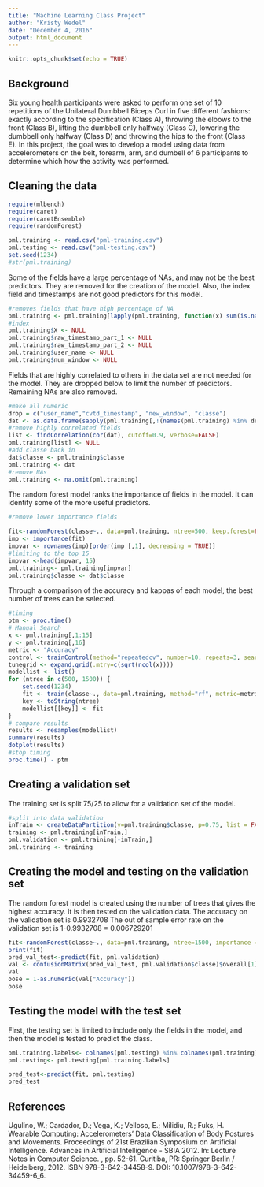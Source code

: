 ```yaml
---
title: "Machine Learning Class Project"
author: "Kristy Wedel"
date: "December 4, 2016"
output: html_document
---
```


```r
knitr::opts_chunk$set(echo = TRUE)
```

## Background

Six young health participants were asked to perform one set of 10 repetitions of the Unilateral Dumbbell Biceps Curl in five different fashions: exactly according to the specification (Class A), throwing the elbows to the front (Class B), lifting the dumbbell only halfway (Class C), lowering the dumbbell only halfway (Class D) and throwing the hips to the front (Class E). In this project, the goal was to develop a model using data from accelerometers on the belt, forearm, arm, and dumbell of 6 participants to determine which how the activity was performed.

## Cleaning the data
```r
require(mlbench)
require(caret)
require(caretEnsemble)
require(randomForest)
```
```r
pml.training <- read.csv("pml-training.csv")
pml.testing <- read.csv("pml-testing.csv")
set.seed(1234)
#str(pml.training)
```

Some of the fields have a large percentage of NAs, and may not be the best predictors. They are removed for the creation of the model. Also, the index field and timestamps are not good predictors for this model.

```r
#removes fields that have high percentage of NA
pml.training <- pml.training[lapply(pml.training, function(x) sum(is.na(x)) / length(x) ) < 0.1 ]
#index
pml.training$X <- NULL
pml.training$raw_timestamp_part_1 <- NULL
pml.training$raw_timestamp_part_2 <- NULL
pml.training$user_name <- NULL
pml.training$num_window <- NULL
```
Fields that are highly correlated to others in the data set are not needed for the model. They are dropped below to limit the number of predictors. Remaining NAs are also removed.

```r
#make all numeric
drop = c("user_name","cvtd_timestamp", "new_window", "classe")
dat <- as.data.frame(sapply(pml.training[,!(names(pml.training) %in% drop)], as.numeric)) 
#remove highly correlated fields
list <- findCorrelation(cor(dat), cutoff=0.9, verbose=FALSE)
pml.training[list] <- NULL
#add classe back in
dat$classe <- pml.training$classe
pml.training <- dat
#remove NAs
pml.training <- na.omit(pml.training)
```

The random forest model ranks the importance of fields in the model. It can identify some of the more useful predictors.

```r
#remove lower importance fields

fit<-randomForest(classe~., data=pml.training, ntree=500, keep.forest=FALSE, importance = TRUE)
imp <- importance(fit)
impvar <- rownames(imp)[order(imp [,1], decreasing = TRUE)]
#limiting to the top 15
impvar <-head(impvar, 15)
pml.training<- pml.training[impvar]
pml.training$classe <- dat$classe
```

Through a comparison of the accuracy and kappas of each model, the best number of trees can be selected.

```r
#timing
ptm <- proc.time()
# Manual Search
x <- pml.training[,1:15]
y <- pml.training[,16]
metric <- "Accuracy"
control <- trainControl(method="repeatedcv", number=10, repeats=3, search="grid")
tunegrid <- expand.grid(.mtry=c(sqrt(ncol(x))))
modellist <- list()
for (ntree in c(500, 1500)) {
    set.seed(1234)
    fit <- train(classe~., data=pml.training, method="rf", metric=metric, tuneGrid=tunegrid, trControl=control, ntree=ntree)
    key <- toString(ntree)
    modellist[[key]] <- fit
}
# compare results
results <- resamples(modellist)
summary(results)
dotplot(results)
#stop timing
proc.time() - ptm

```

## Creating a validation set
The training set is split 75/25 to allow for a validation set of the model.

```r
#split into data validation
inTrain <- createDataPartition(y=pml.training$classe, p=0.75, list = FALSE)
training <- pml.training[inTrain,]
pml.validation <- pml.training[-inTrain,]
pml.training <- training
```

## Creating the model and testing on the validation set
The random forest model is created using the number of trees that gives the highest accuracy. It is then tested on the validation data. The accuracy on the validation set is 0.9932708 The out of sample error rate on the validation set is 1-0.9932708 = 0.006729201

```r
fit<-randomForest(classe~., data=pml.training, ntree=1500, importance = TRUE)
print(fit)
pred_val_test<-predict(fit, pml.validation)
val <- confusionMatrix(pred_val_test, pml.validation$classe)$overall[1]
val
oose = 1-as.numeric(val["Accuracy"])
oose
```

## Testing the model with the test set
First, the testing set is limited to include only the fields in the model, and then the model is tested to predict the class.

```r
pml.training.labels<- colnames(pml.testing) %in% colnames(pml.training)
pml.testing<- pml.testing[pml.training.labels]

pred_test<-predict(fit, pml.testing)
pred_test
```
## References
Ugulino, W.; Cardador, D.; Vega, K.; Velloso, E.; Milidiu, R.; Fuks, H. Wearable Computing: Accelerometers' Data Classification of Body Postures and Movements. Proceedings of 21st Brazilian Symposium on Artificial Intelligence. Advances in Artificial Intelligence - SBIA 2012. In: Lecture Notes in Computer Science. , pp. 52-61. Curitiba, PR: Springer Berlin / Heidelberg, 2012. ISBN 978-3-642-34458-9. DOI: 10.1007/978-3-642-34459-6_6. 


